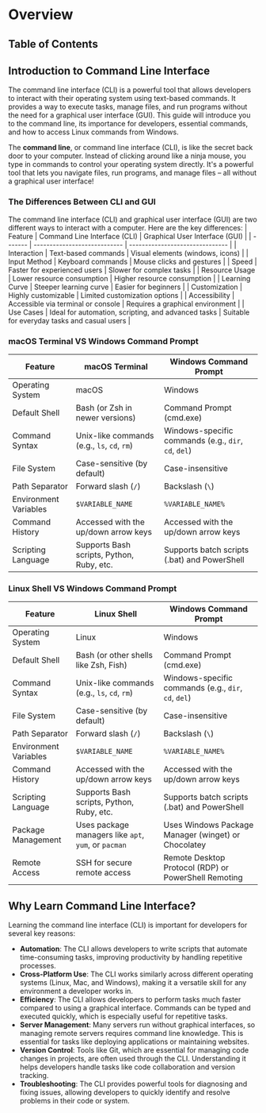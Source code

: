 
# Overview

## Table of Contents

## Introduction to Command Line Interface

The command line interface (CLI) is a powerful tool that allows developers to interact with their operating system using text-based commands. It provides a way to execute tasks, manage files, and run programs without the need for a graphical user interface (GUI). This guide will introduce you to the command line, its importance for developers, essential commands, and how to access Linux commands from Windows.

The **command line**, or command line interface (CLI), is like the secret back door to your computer. Instead of clicking around like a ninja mouse, you type in commands to control your operating system directly. It's a powerful tool that lets you navigate files, run programs, and manage files – all without a graphical user interface!

### The Differences Between CLI and GUI

The command line interface (CLI) and graphical user interface (GUI) are two different ways to interact with a computer. Here are the key differences:
| Feature | Command Line Interface (CLI) | Graphical User Interface (GUI) |
| ------- | ---------------------------- | ------------------------------- |
| Interaction | Text-based commands | Visual elements (windows, icons) |
| Input Method | Keyboard commands | Mouse clicks and gestures |
| Speed | Faster for experienced users | Slower for complex tasks |
| Resource Usage | Lower resource consumption | Higher resource consumption |
| Learning Curve | Steeper learning curve | Easier for beginners |
| Customization | Highly customizable | Limited customization options |
| Accessibility | Accessible via terminal or console | Requires a graphical environment |
| Use Cases | Ideal for automation, scripting, and advanced tasks | Suitable for everyday tasks and casual users |

<BackToTop />

### macOS Terminal VS Windows Command Prompt

| Feature               | macOS Terminal                              | Windows Command Prompt                               |
| --------------------- | ------------------------------------------- | ---------------------------------------------------- |
| Operating System      | macOS                                       | Windows                                              |
| Default Shell         | Bash (or Zsh in newer versions)             | Command Prompt (cmd.exe)                             |
| Command Syntax        | Unix-like commands (e.g., `ls`, `cd`, `rm`) | Windows-specific commands (e.g., `dir`, `cd`, `del`) |
| File System           | Case-sensitive (by default)                 | Case-insensitive                                     |
| Path Separator        | Forward slash (`/`)                         | Backslash (`\`)                                      |
| Environment Variables | `$VARIABLE_NAME`                            | `%VARIABLE_NAME%`                                    |
| Command History       | Accessed with the up/down arrow keys        | Accessed with the up/down arrow keys                 |
| Scripting Language    | Supports Bash scripts, Python, Ruby, etc.   | Supports batch scripts (.bat) and PowerShell         |

<BackToTop />

### Linux Shell VS Windows Command Prompt

| Feature               | Linux Shell                                          | Windows Command Prompt                               |
| --------------------- | ---------------------------------------------------- | ---------------------------------------------------- |
| Operating System      | Linux                                                | Windows                                              |
| Default Shell         | Bash (or other shells like Zsh, Fish)                | Command Prompt (cmd.exe)                             |
| Command Syntax        | Unix-like commands (e.g., `ls`, `cd`, `rm`)          | Windows-specific commands (e.g., `dir`, `cd`, `del`) |
| File System           | Case-sensitive (by default)                          | Case-insensitive                                     |
| Path Separator        | Forward slash (`/`)                                  | Backslash (`\`)                                      |
| Environment Variables | `$VARIABLE_NAME`                                     | `%VARIABLE_NAME%`                                    |
| Command History       | Accessed with the up/down arrow keys                 | Accessed with the up/down arrow keys                 |
| Scripting Language    | Supports Bash scripts, Python, Ruby, etc.            | Supports batch scripts (.bat) and PowerShell         |
| Package Management    | Uses package managers like `apt`, `yum`, or `pacman` | Uses Windows Package Manager (winget) or Chocolatey  |
| Remote Access         | SSH for secure remote access                         | Remote Desktop Protocol (RDP) or PowerShell Remoting |

<BackToTop />

## Why Learn Command Line Interface?

Learning the command line interface (CLI) is important for developers for several key reasons:

- **Automation**: The CLI allows developers to write scripts that automate time-consuming tasks, improving productivity by handling repetitive processes.
- **Cross-Platform Use**: The CLI works similarly across different operating systems (Linux, Mac, and Windows), making it a versatile skill for any environment a developer works in.
- **Efficiency**: The CLI allows developers to perform tasks much faster compared to using a graphical interface. Commands can be typed and executed quickly, which is especially useful for repetitive tasks.
- **Server Management**: Many servers run without graphical interfaces, so managing remote servers requires command line knowledge. This is essential for tasks like deploying applications or maintaining websites.
- **Version Control**: Tools like Git, which are essential for managing code changes in projects, are often used through the CLI. Understanding it helps developers handle tasks like code collaboration and version tracking.
- **Troubleshooting**: The CLI provides powerful tools for diagnosing and fixing issues, allowing developers to quickly identify and resolve problems in their code or system.
